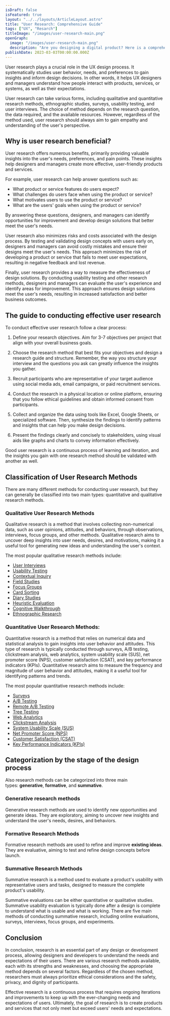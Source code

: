 ```yaml
---
isDraft: false
isFeatured: true
layout: "../../layouts/ArticleLayout.astro"
title: "User Research: Comprehensive Guide"
tags: ["UX", "Resarch"]
titleImage: "/images/user-research-main.png"
openGraph:
  image: "/images/user-research-main.png"
  description: "Are you designing a digital product? Here is a comprehensive guide on user research methodologies to help you meet users' needs and expectations."
publishDate: 2023-03-03T00:00:00.000Z
---
```


User research plays a crucial role in the UX design process. It systematically studies user behavior, needs, and preferences to gain insights and inform design decisions. In other words, it helps UX designers and managers understand how people interact with products, services, or systems, as well as their expectations.

User research can take various forms, including qualitative and quantitative research methods, ethnographic studies, surveys, usability testing, and user interviews. The choice of method depends on the research question, the data required, and the available resources. However, regardless of the method used, user research should always aim to gain empathy and understanding of the user's perspective.

## Why is user research beneficial?

User research offers numerous benefits, primarily providing valuable insights into the user's needs, preferences, and pain points. These insights help designers and managers create more effective, user-friendly products and services.

For example, user research can help answer questions such as:

- What product or service features do users expect?
- What challenges do users face when using the product or service?
- What motivates users to use the product or service?
- What are the users' goals when using the product or service?

By answering these questions, designers, and managers can identify opportunities for improvement and develop design solutions that better meet the user's needs.

User research also minimizes risks and costs associated with the design process. By testing and validating design concepts with users early on, designers and managers can avoid costly mistakes and ensure their designs meet the user's needs. This approach minimizes the risk of developing a product or service that fails to meet user expectations, resulting in negative feedback and lost revenue.

Finally, user research provides a way to measure the effectiveness of design solutions. By conducting usability testing and other research methods, designers and managers can evaluate the user's experience and identify areas for improvement. This approach ensures design solutions meet the user's needs, resulting in increased satisfaction and better business outcomes.

## The guide to conducting effective user research

To conduct effective user research follow a clear process:

1. Define your research objectives. Aim for 3-7 objectives per project that align with your overall business goals.

2. Choose the research method that best fits your objectives and design a research guide and structure. Remember, the way you structure your interview and the questions you ask can greatly influence the insights you gather.

3. Recruit participants who are representative of your target audience using social media ads, email campaigns, or paid recruitment services.

4. Conduct the research in a physical location or online platform, ensuring that you follow ethical guidelines and obtain informed consent from participants.

5. Collect and organize the data using tools like Excel, Google Sheets, or specialized software. Then, synthesize the findings to identify patterns and insights that can help you make design decisions.

6. Present the findings clearly and concisely to stakeholders, using visual aids like graphs and charts to convey information effectively.

Good user research is a continuous process of learning and iteration, and the insights you gain with one research method should be validated with another as well.

## Classification of User Research Methods

There are many different methods for conducting user research, but they can generally be classified into two main types: quantitative and qualitative research methods.

### Qualitative User Research Methods

Qualitative research is a method that involves collecting non-numerical data, such as user opinions, attitudes, and behaviors, through observations, interviews, focus groups, and other methods. Qualitative research aims to uncover deep insights into user needs, desires, and motivations, making it a useful tool for generating new ideas and understanding the user's context.

The most popular qualitative research methods include:

- [User Interviews](/blog/user-interviews)
- [Usability Testing](/blog/usability-testing)
- [Contextual Inquiry](/blog/contextual-inquiry)
- [Field Studies](/blog/field-studies)
- [Focus Groups](/blog/focus-groups)
- [Card Sorting](/blog/card-sorting)
- [Diary Studies](/blog/diary-studies)
- [Heuristic Evaluation](/blog/heuristic-evaluation)
- [Cognitive Walkthrough](/blog/cognitive-walkthrough)
- [Ethnographic Research](/blog/ethnographic-research)

### Quantitative User Research Methods:

Quantitative research is a method that relies on numerical data and statistical analysis to gain insights into user behavior and attitudes. This type of research is typically conducted through surveys, A/B testing, clickstream analysis, web analytics, system usability scale (SUS), net promoter score (NPS), customer satisfaction (CSAT), and key performance indicators (KPIs). Quantitative research aims to measure the frequency and magnitude of user behavior and attitudes, making it a useful tool for identifying patterns and trends.

The most popular quantitative research methods include:

- [Surveys](/blog/surveys)
- [A/B Testing](/blog/a-b-testing)
- [Remote A/B Testing](/blog/remote-a-b-testing)
- [Tree Testing](/blog/tree-testing)
- [Web Analytics](/blog/web-analytics)
- [Clickstream Analysis](/blog/clickstream-analysis)
- [System Usability Scale (SUS)](/blog/system-usability-scale)
- [Net Promoter Score (NPS)](/blog/net-promoter-score)
- [Customer Satisfaction (CSAT)](/blog/customer-satisfaction)
- [Key Performance Indicators (KPIs)](/blog/key-performance-indicators)

## Categorization by the stage of the design process

Also research methods can be categorized into three main types: **generative**, **formative**, and **summative**.

### Generative research methods

Generative research methods are used to identify new opportunities and generate ideas. They are exploratory, aiming to uncover new insights and understand the user's needs, desires, and behaviors.

### Formative Research Methods

Formative research methods are used to refine and improve **existing ideas**. They are evaluative, aiming to test and refine design concepts before launch.

### Summative Research Methods

Summative research is a method used to evaluate a product's usability with representative users and tasks, designed to measure the complete product's usability.

Summative evaluations can be either quantitative or qualitative studies. Summative usability evaluation is typically done after a design is complete to understand what is usable and what is working. There are five main methods of conducting summative research, including online evaluations, surveys, interviews, focus groups, and experiments.

## Conclusion

In conclusion, research is an essential part of any design or development process, allowing designers and developers to understand the needs and expectations of their users. There are various research methods available, each with its strengths and weaknesses, and choosing the appropriate method depends on several factors. Regardless of the chosen method, researchers must always prioritize ethical considerations and the safety, privacy, and dignity of participants.

Effective research is a continuous process that requires ongoing iterations and improvements to keep up with the ever-changing needs and expectations of users. Ultimately, the goal of research is to create products and services that not only meet but exceed users' needs and expectations.

